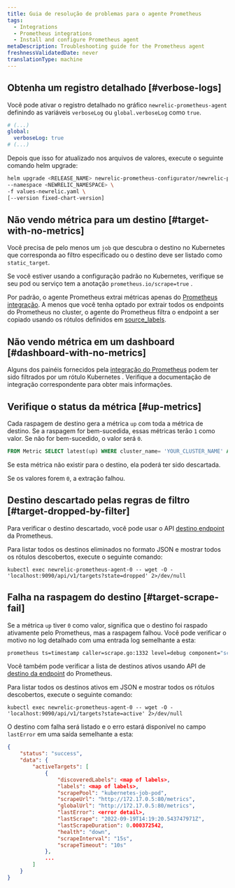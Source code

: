 ```yaml
---
title: Guia de resolução de problemas para o agente Prometheus
tags:
  - Integrations
  - Prometheus integrations
  - Install and configure Prometheus agent
metaDescription: Troubleshooting guide for the Prometheus agent
freshnessValidatedDate: never
translationType: machine
---
```


## Obtenha um registro detalhado [#verbose-logs]

Você pode ativar o registro detalhado no gráfico `newrelic-prometheus-agent` definindo as variáveis `verboseLog` ou `global.verboseLog` como `true`.

```yaml
# (...)
global:
  verboseLog: true
# (...)
```

Depois que isso for atualizado nos arquivos de valores, execute o seguinte comando helm upgrade:

```bash
helm upgrade <RELEASE_NAME> newrelic-prometheus-configurator/newrelic-prometheus-agent \
--namespace <NEWRELIC_NAMESPACE> \
-f values-newrelic.yaml \
[--version fixed-chart-version]
```

## Não vendo métrica para um destino [#target-with-no-metrics]

Você precisa de pelo menos um `job` que descubra o destino no Kubernetes que corresponda ao filtro especificado ou o destino deve ser listado como `static_target`.

Se você estiver usando a configuração padrão no Kubernetes, verifique se seu pod ou serviço tem a anotação `prometheus.io/scrape=true` .

Por padrão, o agente Prometheus extrai métricas apenas do [Prometheus integração](/docs/infrastructure/prometheus-integrations/integrations-list/integrations-list-intro). A menos que você tenha optado por extrair todos os endpoints do Prometheus no cluster, o agente do Prometheus filtra o endpoint a ser copiado usando os rótulos definidos em [source_labels](https://github.com/newrelic/newrelic-prometheus-configurator/blob/main/charts/newrelic-prometheus-agent/values.yaml).

## Não vendo métrica em um dashboard [#dashboard-with-no-metrics]

Alguns dos painéis fornecidos pela [integração do Prometheus](/docs/infrastructure/prometheus-integrations/integrations-list/integrations-list-intro) podem ter sido filtrados por um rótulo Kubernetes . Verifique a documentação de integração correspondente para obter mais informações.

## Verifique o status da métrica [#up-metrics]

Cada raspagem de destino gera a métrica `up` com toda a métrica de destino. Se a raspagem for bem-sucedida, essas métricas terão `1` como valor. Se não for bem-sucedido, o valor será `0`.

```SQL
FROM Metric SELECT latest(up) WHERE cluster_name= 'YOUR_CLUSTER_NAME' AND pod = 'TARGET_POD_NAME' TIMESERIES
```

Se esta métrica não existir para o destino, ela poderá ter sido descartada.

Se os valores forem `0`, a extração falhou.

## Destino descartado pelas regras de filtro [#target-dropped-by-filter]

Para verificar o destino descartado, você pode usar o API [destino endpoint](https://prometheus.io/docs/prometheus/latest/querying/api/#targets) da Prometheus.

Para listar todos os destinos eliminados no formato JSON e mostrar todos os rótulos descobertos, execute o seguinte comando:

```shell
kubectl exec newrelic-prometheus-agent-0 -- wget -O - 'localhost:9090/api/v1/targets?state=dropped' 2>/dev/null
```

## Falha na raspagem do destino [#target-scrape-fail]

Se a métrica `up` tiver `0` como valor, significa que o destino foi raspado ativamente pelo Prometheus, mas a raspagem falhou. Você pode verificar o motivo no log detalhado com uma entrada log semelhante a esta:

```bash
prometheus ts=timestamp caller=scrape.go:1332 level=debug component="scrape manager" scrape_pool=kubernetes-job-pod target=http://1.2.3.4:80/metrics msg="<error>" err="<error detail>"
```

Você também pode verificar a lista de destinos ativos usando API de [destino da endpoint](https://prometheus.io/docs/prometheus/latest/querying/api/#targets) do Prometheus.

Para listar todos os destinos ativos em JSON e mostrar todos os rótulos descobertos, execute o seguinte comando:

```shell
kubectl exec newrelic-prometheus-agent-0 -- wget -O - 'localhost:9090/api/v1/targets?state=active' 2>/dev/null
```

O destino com falha será listado e o erro estará disponível no campo `lastError` em uma saída semelhante a esta:

```json
{
    "status": "success",
    "data": {
        "activeTargets": [
            {
                "discoveredLabels": <map of labels>,
                "labels": <map of labels>,
                "scrapePool": "kubernetes-job-pod",
                "scrapeUrl": "http://172.17.0.5:80/metrics",
                "globalUrl": "http://172.17.0.5:80/metrics",
                "lastError": <error detail>,
                "lastScrape": "2022-09-19T14:19:20.543747971Z",
                "lastScrapeDuration": 0.000372542,
                "health": "down",
                "scrapeInterval": "15s",
                "scrapeTimeout": "10s"
            },
            ...
        ]
    }
}
```
